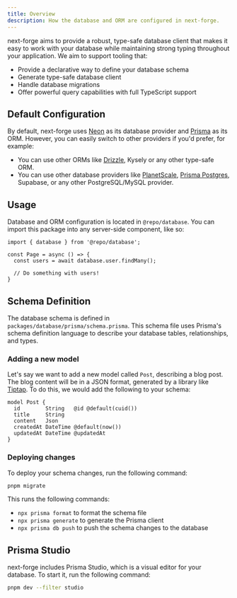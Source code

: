 ```yaml
---
title: Overview
description: How the database and ORM are configured in next-forge.
---
```


next-forge aims to provide a robust, type-safe database client that makes it easy to work with your database while maintaining strong typing throughout your application. We aim to support tooling that:

- Provide a declarative way to define your database schema
- Generate type-safe database client
- Handle database migrations
- Offer powerful query capabilities with full TypeScript support

## Default Configuration

By default, next-forge uses [Neon](https://neon.tech) as its database provider and [Prisma](https://prisma.io) as its ORM. However, you can easily switch to other providers if you'd prefer, for example:

- You can use other ORMs like [Drizzle](/database/drizzle), Kysely or any other type-safe ORM.
- You can use other database providers like [PlanetScale](/database/planetscale), [Prisma Postgres](/database/prisma-postgres), Supabase, or any other PostgreSQL/MySQL provider.

## Usage

Database and ORM configuration is located in `@repo/database`. You can import this package into any server-side component, like so:

```page.tsx {1,4}
import { database } from '@repo/database';

const Page = async () => {
  const users = await database.user.findMany();

  // Do something with users!
}
```

## Schema Definition

The database schema is defined in `packages/database/prisma/schema.prisma`. This schema file uses Prisma's schema definition language to describe your database tables, relationships, and types.

### Adding a new model

Let's say we want to add a new model called `Post`, describing a blog post. The blog content will be in a JSON format, generated by a library like [Tiptap](https://tiptap.dev/). To do this, we would add the following to your schema:

```prisma packages/database/prisma/schema.prisma {1-7}
model Post {
  id        String   @id @default(cuid())
  title     String
  content   Json
  createdAt DateTime @default(now())
  updatedAt DateTime @updatedAt
}
```

### Deploying changes

To deploy your schema changes, run the following command:

```bash Terminal
pnpm migrate
```

This runs the following commands:

- `npx prisma format` to format the schema file
- `npx prisma generate` to generate the Prisma client
- `npx prisma db push` to push the schema changes to the database

## Prisma Studio

next-forge includes Prisma Studio, which is a visual editor for your database. To start it, run the following command:

```bash Terminal
pnpm dev --filter studio
```
